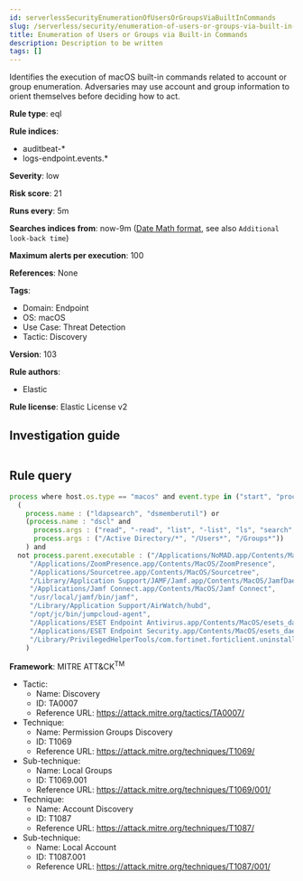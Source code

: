 ```yaml
---
id: serverlessSecurityEnumerationOfUsersOrGroupsViaBuiltInCommands
slug: /serverless/security/enumeration-of-users-or-groups-via-built-in-commands
title: Enumeration of Users or Groups via Built-in Commands
description: Description to be written
tags: []
---
```


<div id="enumeration-of-users-or-groups-via-built-in-commands"></div>

Identifies the execution of macOS built-in commands related to account or group enumeration. Adversaries may use account and group information to orient themselves before deciding how to act.

**Rule type**: eql

**Rule indices**: 

* auditbeat-*
* logs-endpoint.events.*

**Severity**: low

**Risk score**: 21

**Runs every**: 5m

**Searches indices from**: now-9m ([Date Math format](((ref))/common-options.html#date-math), see also <DocLink id="serverlessSecurityRulesUiCreate" section="set-the-rules-schedule">`Additional look-back time`</DocLink>)

**Maximum alerts per execution**: 100

**References**: None

**Tags**: 

* Domain: Endpoint
* OS: macOS
* Use Case: Threat Detection
* Tactic: Discovery

**Version**: 103

**Rule authors**: 

* Elastic

**Rule license**: Elastic License v2

## Investigation guide

```markdown

```

## Rule query

```js
process where host.os.type == "macos" and event.type in ("start", "process_started") and
  (
    process.name : ("ldapsearch", "dsmemberutil") or
    (process.name : "dscl" and
      process.args : ("read", "-read", "list", "-list", "ls", "search", "-search") and
      process.args : ("/Active Directory/*", "/Users*", "/Groups*"))
	) and
  not process.parent.executable : ("/Applications/NoMAD.app/Contents/MacOS/NoMAD",
     "/Applications/ZoomPresence.app/Contents/MacOS/ZoomPresence",
     "/Applications/Sourcetree.app/Contents/MacOS/Sourcetree",
     "/Library/Application Support/JAMF/Jamf.app/Contents/MacOS/JamfDaemon.app/Contents/MacOS/JamfDaemon",
     "/Applications/Jamf Connect.app/Contents/MacOS/Jamf Connect",
     "/usr/local/jamf/bin/jamf",
     "/Library/Application Support/AirWatch/hubd",
     "/opt/jc/bin/jumpcloud-agent",
     "/Applications/ESET Endpoint Antivirus.app/Contents/MacOS/esets_daemon",
     "/Applications/ESET Endpoint Security.app/Contents/MacOS/esets_daemon",
     "/Library/PrivilegedHelperTools/com.fortinet.forticlient.uninstall_helper"
    )

```

**Framework**: MITRE ATT&CK<sup>TM</sup>

* Tactic:
    * Name: Discovery
    * ID: TA0007
    * Reference URL: https://attack.mitre.org/tactics/TA0007/
* Technique:
    * Name: Permission Groups Discovery
    * ID: T1069
    * Reference URL: https://attack.mitre.org/techniques/T1069/
* Sub-technique:
    * Name: Local Groups
    * ID: T1069.001
    * Reference URL: https://attack.mitre.org/techniques/T1069/001/
* Technique:
    * Name: Account Discovery
    * ID: T1087
    * Reference URL: https://attack.mitre.org/techniques/T1087/
* Sub-technique:
    * Name: Local Account
    * ID: T1087.001
    * Reference URL: https://attack.mitre.org/techniques/T1087/001/

